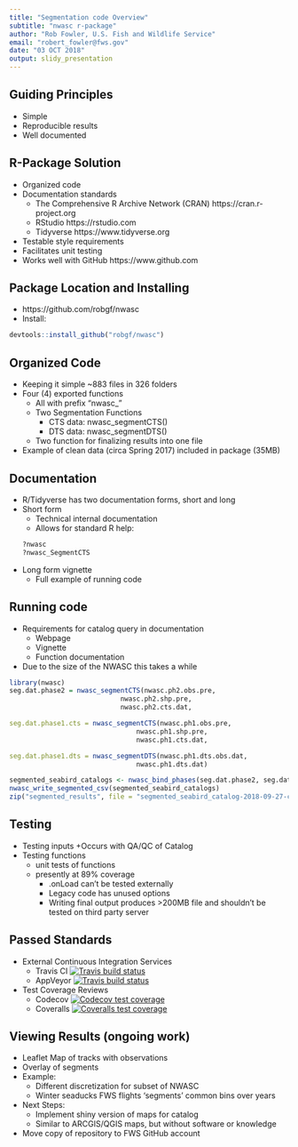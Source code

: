 ```yaml
---
title: "Segmentation code Overview"
subtitle: "nwasc r-package"
author: "Rob Fowler, U.S. Fish and Wildlife Service"
email: "robert_fowler@fws.gov"
date: "03 OCT 2018"
output: slidy_presentation
---
```



## Guiding Principles

- Simple
- Reproducible results
- Well documented

## R-Package Solution

* Organized code 
* Documentation standards
    + The Comprehensive R Archive Network (CRAN) https://cran.r-project.org
    + RStudio  https://rstudio.com
    + Tidyverse https://www.tidyverse.org
* Testable style requirements
* Facilitates unit testing
* Works well with GitHub https://www.github.com

## Package Location and Installing

* https://github.com/robgf/nwasc
* Install:

```r
devtools::install_github("robgf/nwasc")
```

## Organized Code

* Keeping it simple ~883 files in 326 folders 
* Four (4) exported functions
    + All with prefix "nwasc_"
    + Two Segmentation Functions
        - CTS data: nwasc_segmentCTS()
        - DTS data: nwasc_segmentDTS()
    + Two function for finalizing results into one file
* Example of clean data (circa Spring 2017) included in package (35MB)

## Documentation

* R/Tidyverse has two documentation forms, short and long
* Short form
    + Technical internal documentation
    + Allows for standard R help:
```r
?nwasc
?nwasc_SegmentCTS
```
* Long form vignette
    + Full example of running code


## Running code

* Requirements for catalog query in documentation
    + Webpage
    + Vignette
    + Function documentation

* Due to the size of the NWASC this takes a while
    
```r
library(nwasc)
seg.dat.phase2 = nwasc_segmentCTS(nwasc.ph2.obs.pre,
                            nwasc.ph2.shp.pre,
                            nwasc.ph2.cts.dat,

seg.dat.phase1.cts = nwasc_segmentCTS(nwasc.ph1.obs.pre,
                                nwasc.ph1.shp.pre,
                                nwasc.ph1.cts.dat,

seg.dat.phase1.dts = nwasc_segmentDTS(nwasc.ph1.dts.obs.dat,
                                nwasc.ph1.dts.dat)

segmented_seabird_catalogs <- nwasc_bind_phases(seg.dat.phase2, seg.dat.phase1.cts, seg.dat.phase1.dts)
nwasc_write_segmented_csv(segmented_seabird_catalogs)
zip("segmented_results", file = "segmented_seabird_catalog-2018-09-27-combined_transects_3 .csv")

```

## Testing

* Testing inputs
    +Occurs with QA/QC of Catalog
* Testing functions
    + unit tests of functions
    + presently at 89% coverage
        - .onLoad can't be tested externally
        - Legacy code has unused options
        - Writing final output produces >200MB file and
          shouldn't be tested on third party server



## Passed Standards

* External Continuous Integration Services
    + Travis CI [![Travis build status](https://travis-ci.org/robgf/nwasc.svg?branch=master)](https://travis-ci.org/robgf/nwasc)
    + AppVeyor [![Travis build status](https://travis-ci.org/robgf/nwasc.svg?branch=master)](https://travis-ci.org/robgf/nwasc)
    
* Test Coverage Reviews
    + Codecov [![Codecov test coverage](https://codecov.io/gh/robgf/nwasc/branch/master/graph/badge.svg)](https://codecov.io/gh/robgf/nwasc?branch=master)
    + Coveralls [![Coveralls test coverage](https://coveralls.io/repos/github/robgf/nwasc/badge.svg)](https://coveralls.io/r/robgf/nwasc?branch=master)

## Viewing Results (ongoing work)

* Leaflet Map of tracks with observations
* Overlay of segments
* Example: 
    + Different discretization for subset of NWASC
    + Winter seaducks FWS flights 'segments' common bins over years
* Next Steps:
    + Implement shiny version of maps for catalog
    + Similar to ARCGIS/QGIS maps, but without software or knowledge 

* Move copy of repository to FWS GitHub account
    
    
